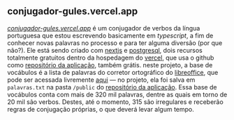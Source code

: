 ## conjugador-gules.vercel.app

_[conjugador-gules.vercel.app](https://conjugador-gules.vercel.app)_ 
é um conjugador de verbos da língua portuguesa que 
estou escrevendo basicamente em _typescript_, a fim de conhecer novas palavras no processo 
e para ter alguma diversão (por que não?).
Ele está sendo criado com [nextjs](https://nextjs.org/) 
e [postgresql](https://www.postgresql.org/), dois recursos totalmente
gratuitos dentro da hospedagem do [vercel](https://vercel.com), que usa o github como 
[repositório da aplicação](https://github.com/renribsilva/conjugador),
também grátis. neste projeto, a base de vocábulos é a lista de palavras do corretor 
ortográfico do [libreoffice](https://pt-br.libreoffice.org/), que pode ser acessada
livremente [aqui](https://cgit.freedesktop.org/libreoffice/dictionaries/plain/pt_BR/pt_BR.dic)
— no projeto, ela foi salva em `palavras.txt` na pasta `/public` do 
[repositório da aplicação](https://github.com/renribsilva/conjugador).
Essa base de vocábulos conta com mais de 320 mil palavras, dentre as quais
em torno de 20 mil são verbos. Destes, até o momento, 315 são irregulares e receberão
regras de conjugação próprias, o que deverá levar algum tempo.
